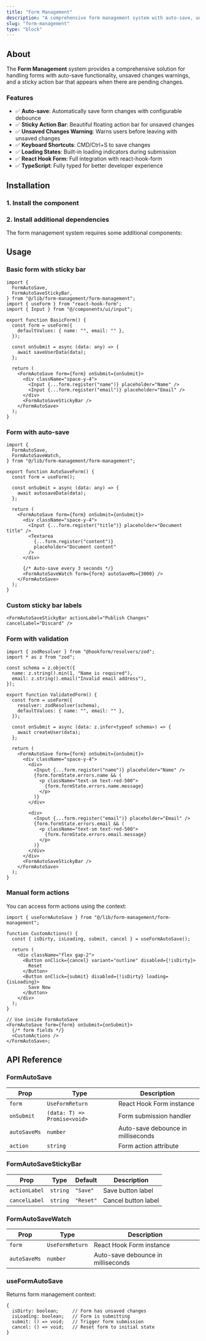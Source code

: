 ```yaml
---
title: "Form Management"
description: "A comprehensive form management system with auto-save, unsaved changes warning, and sticky action bar for enhanced UX."
slug: "form-management"
type: "block"
---
```


## About

The **Form Management** system provides a comprehensive solution for handling forms with auto-save functionality, unsaved changes warnings, and a sticky action bar that appears when there are pending changes.

### Features

- ✅ **Auto-save**: Automatically save form changes with configurable debounce
- ✅ **Sticky Action Bar**: Beautiful floating action bar for unsaved changes
- ✅ **Unsaved Changes Warning**: Warns users before leaving with unsaved changes
- ✅ **Keyboard Shortcuts**: CMD/Ctrl+S to save changes
- ✅ **Loading States**: Built-in loading indicators during submission
- ✅ **React Hook Form**: Full integration with react-hook-form
- ✅ **TypeScript**: Fully typed for better developer experience

## Installation

### 1. Install the component

<CommandBlock
  npmCommand="npx shadcn@latest add https://ui.nowts.app/r/form-management.json"
  pnpmCommand="pnpm dlx shadcn@latest add https://ui.nowts.app/r/form-management.json"
  yarnCommand="npx shadcn@latest add https://ui.nowts.app/r/form-management.json"
  bunCommand="bunx --bun shadcn@latest add https://ui.nowts.app/r/form-management.json"
/>

### 2. Install additional dependencies

The form management system requires some additional components:

<CommandBlock
  npmCommand="npx shadcn@latest add https://ui.nowts.app/r/use-debounce-fn.json https://ui.nowts.app/r/use-warn-if-unsaved-changes.json https://ui.nowts.app/r/use-is-client.json https://ui.nowts.app/r/submit-button.json"
  pnpmCommand="pnpm dlx shadcn@latest add https://ui.nowts.app/r/use-debounce-fn.json https://ui.nowts.app/r/use-warn-if-unsaved-changes.json https://ui.nowts.app/r/use-is-client.json https://ui.nowts.app/r/submit-button.json"
  yarnCommand="npx shadcn@latest add https://ui.nowts.app/r/use-debounce-fn.json https://ui.nowts.app/r/use-warn-if-unsaved-changes.json https://ui.nowts.app/r/use-is-client.json https://ui.nowts.app/r/submit-button.json"
  bunCommand="bunx --bun shadcn@latest add https://ui.nowts.app/r/use-debounce-fn.json https://ui.nowts.app/r/use-warn-if-unsaved-changes.json https://ui.nowts.app/r/use-is-client.json https://ui.nowts.app/r/submit-button.json"
/>

## Usage

### Basic form with sticky bar

<CodeBlock contentClassName="h-fit">

```tsx
import {
  FormAutoSave,
  FormAutoSaveStickyBar,
} from "@/lib/form-management/form-management";
import { useForm } from "react-hook-form";
import { Input } from "@/components/ui/input";

export function BasicForm() {
  const form = useForm({
    defaultValues: { name: "", email: "" },
  });

  const onSubmit = async (data: any) => {
    await saveUserData(data);
  };

  return (
    <FormAutoSave form={form} onSubmit={onSubmit}>
      <div className="space-y-4">
        <Input {...form.register("name")} placeholder="Name" />
        <Input {...form.register("email")} placeholder="Email" />
      </div>
      <FormAutoSaveStickyBar />
    </FormAutoSave>
  );
}
```

</CodeBlock>

### Form with auto-save

<CodeBlock contentClassName="h-fit">

```tsx
import {
  FormAutoSave,
  FormAutoSaveWatch,
} from "@/lib/form-management/form-management";

export function AutoSaveForm() {
  const form = useForm();

  const onSubmit = async (data: any) => {
    await autosaveData(data);
  };

  return (
    <FormAutoSave form={form} onSubmit={onSubmit}>
      <div className="space-y-4">
        <Input {...form.register("title")} placeholder="Document title" />
        <Textarea
          {...form.register("content")}
          placeholder="Document content"
        />
      </div>

      {/* Auto-save every 3 seconds */}
      <FormAutoSaveWatch form={form} autoSaveMs={3000} />
    </FormAutoSave>
  );
}
```

</CodeBlock>

### Custom sticky bar labels

<CodeBlock contentClassName="h-fit">

```tsx
<FormAutoSaveStickyBar actionLabel="Publish Changes" cancelLabel="Discard" />
```

</CodeBlock>

### Form with validation

<CodeBlock contentClassName="h-fit">

```tsx
import { zodResolver } from "@hookform/resolvers/zod";
import * as z from "zod";

const schema = z.object({
  name: z.string().min(1, "Name is required"),
  email: z.string().email("Invalid email address"),
});

export function ValidatedForm() {
  const form = useForm({
    resolver: zodResolver(schema),
    defaultValues: { name: "", email: "" },
  });

  const onSubmit = async (data: z.infer<typeof schema>) => {
    await createUser(data);
  };

  return (
    <FormAutoSave form={form} onSubmit={onSubmit}>
      <div className="space-y-4">
        <div>
          <Input {...form.register("name")} placeholder="Name" />
          {form.formState.errors.name && (
            <p className="text-sm text-red-500">
              {form.formState.errors.name.message}
            </p>
          )}
        </div>

        <div>
          <Input {...form.register("email")} placeholder="Email" />
          {form.formState.errors.email && (
            <p className="text-sm text-red-500">
              {form.formState.errors.email.message}
            </p>
          )}
        </div>
      </div>
      <FormAutoSaveStickyBar />
    </FormAutoSave>
  );
}
```

</CodeBlock>

### Manual form actions

You can access form actions using the context:

<CodeBlock contentClassName="h-fit">

```tsx
import { useFormAutoSave } from "@/lib/form-management/form-management";

function CustomActions() {
  const { isDirty, isLoading, submit, cancel } = useFormAutoSave();

  return (
    <div className="flex gap-2">
      <Button onClick={cancel} variant="outline" disabled={!isDirty}>
        Reset
      </Button>
      <Button onClick={submit} disabled={!isDirty} loading={isLoading}>
        Save Now
      </Button>
    </div>
  );
}

// Use inside FormAutoSave
<FormAutoSave form={form} onSubmit={onSubmit}>
  {/* form fields */}
  <CustomActions />
</FormAutoSave>;
```

</CodeBlock>

## API Reference

### FormAutoSave

| Prop         | Type                         | Description                        |
| ------------ | ---------------------------- | ---------------------------------- |
| `form`       | `UseFormReturn`              | React Hook Form instance           |
| `onSubmit`   | `(data: T) => Promise<void>` | Form submission handler            |
| `autoSaveMs` | `number`                     | Auto-save debounce in milliseconds |
| `action`     | `string`                     | Form action attribute              |

### FormAutoSaveStickyBar

| Prop          | Type     | Default   | Description         |
| ------------- | -------- | --------- | ------------------- |
| `actionLabel` | `string` | `"Save"`  | Save button label   |
| `cancelLabel` | `string` | `"Reset"` | Cancel button label |

### FormAutoSaveWatch

| Prop         | Type            | Description                        |
| ------------ | --------------- | ---------------------------------- |
| `form`       | `UseFormReturn` | React Hook Form instance           |
| `autoSaveMs` | `number`        | Auto-save debounce in milliseconds |

### useFormAutoSave

Returns form management context:

```tsx
{
  isDirty: boolean;     // Form has unsaved changes
  isLoading: boolean;   // Form is submitting
  submit: () => void;   // Trigger form submission
  cancel: () => void;   // Reset form to initial state
}
```
